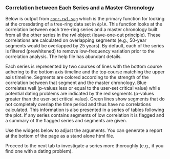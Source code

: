 ### Correlation between Each Series and a Master Chronology 
Below is output from [`corr.rwl.seg`](https://rdrr.io/cran/dplR/man/corr.rwl.seg.html) which is the primary function for looking at the crossdating of a tree-ring data set in `dplR`. This function looks at the correlation between each tree-ring series and a master chronology built from all the other series in the rwl object (leave-one-out principle). These correlations are calculated on overlapping segments (e.g., 50-year segments would be overlapped by 25 years). By default, each of the series is filtered (prewhitened) to remove low-frequency variation prior to the correlation analysis. The help file has abundant  details. 

Each series is represented by two courses of lines with the bottom course adhering to the bottom axis timeline and the top course matching the upper axis timeline.  Segments are colored according to the strength of the correlation between  that segment and the master chronology. Blue correlates well (p-values less  or equal to the user-set critical value) while potential dating problems  are indicated by the red segments (p-values greater than the user-set critical value). Green lines show segments that do not completely overlap the time period and thus have no correlations calculated. This information is also presented in a series of tables following the plot. If any series contains segments of low correlation it is flagged and a summary of the flagged series and segments are given.

Use the widgets below to adjust the arguments.  You can generate a report at the bottom of the page as a stand alone html file. 

Proceed to the next tab to investigate a series more thoroughly (e.g., if you find one with a dating problem).
